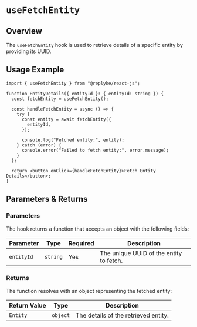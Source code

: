 # `useFetchEntity`

## Overview

The `useFetchEntity` hook is used to retrieve details of a specific entity by providing its UUID.

## Usage Example

```tsx
import { useFetchEntity } from "@replyke/react-js";

function EntityDetails({ entityId }: { entityId: string }) {
  const fetchEntity = useFetchEntity();

  const handleFetchEntity = async () => {
    try {
      const entity = await fetchEntity({
        entityId,
      });

      console.log("Fetched entity:", entity);
    } catch (error) {
      console.error("Failed to fetch entity:", error.message);
    }
  };

  return <button onClick={handleFetchEntity}>Fetch Entity Details</button>;
}
```

## Parameters & Returns

### Parameters

The hook returns a function that accepts an object with the following fields:

| Parameter  | Type     | Required | Description                           |
| ---------- | -------- | -------- | ------------------------------------- |
| `entityId` | `string` | Yes      | The unique UUID of the entity to fetch. |


### Returns

The function resolves with an object representing the fetched entity:

| Return Value | Type     | Description                          |
| ------------ | -------- | ------------------------------------ |
| `Entity`     | `object` | The details of the retrieved entity. |
